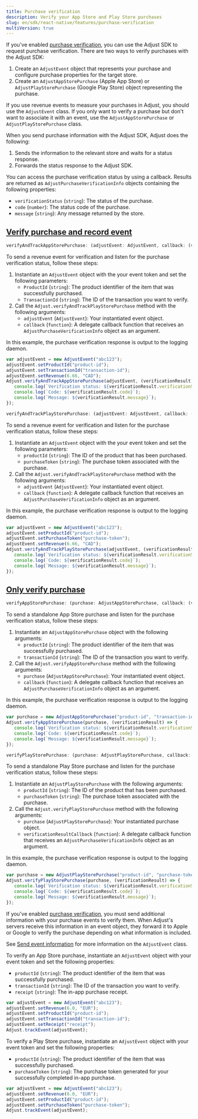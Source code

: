 ```yaml
---
title: Purchase verification
description: Verify your App Store and Play Store purchases
slug: en/sdk/react-native/features/purchase-verification
multiVersion: true
---
```


<SdkVersion version="v5">

If you've enabled [purchase verification](https://help.adjust.com/en/article/purchase-verification), you can use the Adjust SDK to request purchase verification. There are two ways to verify purchases with the Adjust SDK:

1. Create an `AdjustEvent` object that represents your purchase and configure purchase properties for the target store.
2. Create an `AdjustAppStorePurchase` (Apple App Store) or `AdjustPlayStorePurchase` (Google Play Store) object representing the purchase.

<Callout type="tip">

If you use revenue events to measure your purchases in Adjust, you should use the `AdjustEvent` class. If you only want to verify a purchase but don't want to associate it with an event, use the `AdjustAppStorePurchase` or `AdjustPlayStorePurchase` class.

</Callout>

When you send purchase information with the Adjust SDK, Adjust does the following:

1. Sends the information to the relevant store and waits for a status response.
2. Forwards the status response to the Adjust SDK.

You can access the purchase verification status by using a callback. Results are returned as `AdjustPurchaseVerificationInfo` objects containing the following properties:

-  `verificationStatus` (`string`): The status of the purchase.
-  `code` (`number`): The status code of the purchase.
-  `message` (`string`): Any message returned by the store.

## [Verify purchase and record event](verify-purchase-and-record-event)

<Tabs>
<Tab title="App Store" icon="StoreAppStore" sync="appstore">

<CodeBlock title="Method signature">

```js
verifyAndTrackAppStorePurchase: (adjustEvent: AdjustEvent, callback: (verificationInfo: AdjustPurchaseVerificationInfo) => void) => void
```

</CodeBlock>

To send a revenue event for verification and listen for the purchase verification status, follow these steps:

1. Instantiate an `AdjustEvent` object with the your event token and set the following parameters:
   -  `ProductId` (`string`): The product identifier of the item that was successfully purchased.
   -  `TransactionId` (`string`): The ID of the transaction you want to verify.
2. Call the `Adjust.verifyAndTrackPlayStorePurchase` method with the following arguments:
   -  `adjustEvent` (`AdjustEvent`): Your instantiated event object.
   -  `callback` (`function`): A delegate callback function that receives an `AdjustPurchaseVerificationInfo` object as an argument.

In this example, the purchase verification response is output to the logging daemon.

```js
var adjustEvent = new AdjustEvent("abc123");
adjustEvent.setProductId("product-id");
adjustEvent.setTransactionId("transaction-id");
adjustEvent.setRevenue(6.66, "CAD");
Adjust.verifyAndTrackAppStorePurchase(adjustEvent, (verificationResult) => {
   console.log(`Verification status: ${verificationResult.verificationStatus}`);
   console.log(`Code: ${verificationResult.code}`);
   console.log(`Message: ${verificationResult.message}`);
});
```

</Tab>
<Tab title="Google Play" icon="PlatformGooglePlay" sync="playstore">

<CodeBlock title="Method signature">

```js
verifyAndTrackPlayStorePurchase: (adjustEvent: AdjustEvent, callback: (verificationInfo: AdjustPurchaseVerificationInfo) => void) => void
```

</CodeBlock>

To send a revenue event for verification and listen for the purchase verification status, follow these steps:

1. Instantiate an `AdjustEvent` object with the your event token and set the following parameters:
   -  `productId` (`string`): The ID of the product that has been purchased.
   -  `purchaseToken` (`string`): The purchase token associated with the purchase.
2. Call the `Adjust.verifyAndTrackPlayStorePurchase` method with the following arguments:
   -  `adjustEvent` (`AdjustEvent`): Your instantiated event object.
   -  `callback` (`function`): A delegate callback function that receives an `AdjustPurchaseVerificationInfo` object as an argument.

In this example, the purchase verification response is output to the logging daemon.

```js
var adjustEvent = new AdjustEvent("abc123");
adjustEvent.setProductId("product-id");
adjustEvent.setPurchaseToken("purchase-token");
adjustEvent.setRevenue(6.66, "CAD");
Adjust.verifyAndTrackPlayStorePurchase(adjustEvent, (verificationResult) => {
   console.log(`Verification status: ${verificationResult.verificationStatus}`);
   console.log(`Code: ${verificationResult.code}`);
   console.log(`Message: ${verificationResult.message}`);
});
```

</Tab>
</Tabs>

## [Only verify purchase](only-verify-purchase)

<Tabs>
<Tab title="App Store" icon="StoreAppStore" sync="appstore">

<CodeBlock title="Method signature">

```js
verifyAppStorePurchase: (purchase: AdjustAppStorePurchase, callback: (verificationInfo: AdjustPurchaseVerificationInfo) => void) => void
```

</CodeBlock>

To send a standalone App Store purchase and listen for the purchase verification status, follow these steps:

1. Instantiate an `AdjustAppStorePurchase` object with the following arguments:
   -  `productId` (`string`): The product identifier of the item that was successfully purchased.
   -  `transactionId` (`string`): The ID of the transaction you want to verify.
2. Call the `Adjust.verifyAppStorePurchase` method with the following arguments:
   -  `purchase` (`AdjustAppStorePurchase`): Your instantiated event object.
   -  `callback` (`function`): A delegate callback function that receives an `AdjustPurchaseVerificationInfo` object as an argument.

In this example, the purchase verification response is output to the logging daemon.

```js
var purchase = new AdjustAppStorePurchase("product-id", "transaction-id");
Adjust.verifyAppStorePurchase(purchase, (verificationResult) => {
   console.log(`Verification status: ${verificationResult.verificationStatus}`);
   console.log(`Code: ${verificationResult.code}`);
   console.log(`Message: ${verificationResult.message}`);
});
```

</Tab>
<Tab title="Google Play" icon="PlatformGooglePlay" sync="playstore">

<CodeBlock title="Method signature">

```js
verifyPlayStorePurchase: (purchase: AdjustPlayStorePurchase, callback: (verificationInfo: AdjustPurchaseVerificationInfo) => void) => void
```

</CodeBlock>

To send a standalone Play Store purchase and listen for the purchase verification status, follow these steps:

1. Instantiate an `AdjustPlayStorePurchase` with the following arguments:
   -  `productId` (`string`): The ID of the product that has been purchased.
   -  `purchaseToken` (`string`): The purchase token associated with the purchase.
2. Call the `Adjust.verifyPlayStorePurchase` method with the following arguments:
   -  `purchase` (`AdjustPlayStorePurchase`): Your instantiated purchase object.
   -  `verificationResultCallback` (`function`): A delegate callback function that receives an `AdjustPurchaseVerificationInfo` object as an argument.

In this example, the purchase verification response is output to the logging daemon.

```js
var purchase = new AdjustPlayStorePurchase("product-id", "purchase-token");
Adjust.verifyPlayStorePurchase(purchase, (verificationResult) => {
   console.log(`Verification status: ${verificationResult.verificationStatus}`);
   console.log(`Code: ${verificationResult.code}`);
   console.log(`Message: ${verificationResult.message}`);
});
```

</Tab>
</Tabs>

</SdkVersion>

<SdkVersion version="v4">

If you've enabled [purchase verification](https://help.adjust.com/en/article/purchase-verification), you must send additional information with your purchase events to verify them. When Adjust's servers receive this information in an event object, they forward it to Apple or Google to verify the purchase depending on what information is included.

<Callout type="seealso">

See [Send event information](/en/sdk/react-native/features/events) for more information on the `AdjustEvent` class.

</Callout>

<Tabs>
<Tab title="App Store" icon="StoreAppStore" sync="appstore">

To verify an App Store purchase, instantiate an `AdjustEvent` object with your event token and set the following properties:

-  `productId` (`string`): The product identifier of the item that was successfully purchased.
-  `transactionId` (`string`): The ID of the transaction you want to verify.
-  `receipt` (`string`): The in-app purchase receipt.

```js
var adjustEvent = new AdjustEvent("abc123");
adjustEvent.setRevenue(6.0, "EUR");
adjustEvent.setProductId("product-id");
adjustEvent.setTransactionId("transaction-id");
adjustEvent.setReceipt("receipt");
Adjust.trackEvent(adjustEvent);
```

</Tab>
<Tab title="Play Store" icon="PlatformGooglePlay" sync="playstore">

To verify a Play Store purchase, instantiate an `AdjustEvent` object with your event token and set the following properties:

-  `productId` (`string`): The product identifier of the item that was successfully purchased.
-  `purchaseToken` (`string`): The purchase token generated for your successfully completed in-app purchase.

```js
var adjustEvent = new AdjustEvent("abc123");
adjustEvent.setRevenue(6.0, "EUR");
adjustEvent.setProductId("product-id");
adjustEvent.setPurchaseToken("purchase-token");
Adjust.trackEvent(adjustEvent);
```

</Tab>
</Tabs>

</SdkVersion>
